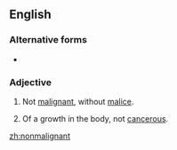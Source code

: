 {{also|non-malignant}}
==English==

===Alternative forms===
* {{l|en|non-malignant}}

===Adjective===
{{en-adj|-}}
# Not [[malignant]], without [[malice]].
# {{lb|en|medicine}} Of a growth in the body, not [[cancerous]].

[[zh:nonmalignant]]